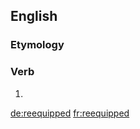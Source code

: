 ==English==

===Etymology===
{{confix|re|equip|ed|alt2=equip(p)}}

===Verb===
{{en-verb form}}

# {{past of|reequip}}

[[de:reequipped]]
[[fr:reequipped]]